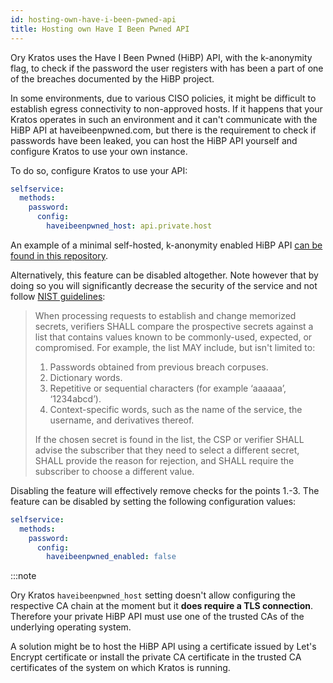 ```yaml
---
id: hosting-own-have-i-been-pwned-api
title: Hosting own Have I Been Pwned API
---
```


Ory Kratos uses the Have I Been Pwned (HiBP) API, with the k-anonymity flag, to check if the password the user registers with has
been a part of one of the breaches documented by the HiBP project.

In some environments, due to various CISO policies, it might be difficult to establish egress connectivity to non-approved hosts.
If it happens that your Kratos operates in such an environment and it can't communicate with the HiBP API at haveibeenpwned.com,
but there is the requirement to check if passwords have been leaked, you can host the HiBP API yourself and configure Kratos to
use your own instance.

To do so, configure Kratos to use your API:

```yaml title="path/to/kratos/config.yml
selfservice:
  methods:
    password:
      config:
        haveibeenpwned_host: api.private.host
```

An example of a minimal self-hosted, k-anonymity enabled HiBP API
[can be found in this repository](https://github.com/radekg/hibp).

Alternatively, this feature can be disabled altogether. Note however that by doing so you will significantly decrease the security
of the service and not follow [NIST guidelines](https://pages.nist.gov/800-63-3/sp800-63b.html):

> When processing requests to establish and change memorized secrets, verifiers SHALL compare the prospective secrets against a
> list that contains values known to be commonly-used, expected, or compromised. For example, the list MAY include, but isn't
> limited to:
>
> 1. Passwords obtained from previous breach corpuses.
> 2. Dictionary words.
> 3. Repetitive or sequential characters (for example ‘aaaaaa’, ‘1234abcd’).
> 4. Context-specific words, such as the name of the service, the username, and derivatives thereof.
>
> If the chosen secret is found in the list, the CSP or verifier SHALL advise the subscriber that they need to select a different
> secret, SHALL provide the reason for rejection, and SHALL require the subscriber to choose a different value.

Disabling the feature will effectively remove checks for the points 1.-3. The feature can be disabled by setting the following
configuration values:

```yaml title="path/to/kratos/config.yml
selfservice:
  methods:
    password:
      config:
        haveibeenpwned_enabled: false
```

:::note

Ory Kratos `haveibeenpwned_host` setting doesn't allow configuring the respective CA chain at the moment but it **does require a
TLS connection**. Therefore your private HiBP API must use one of the trusted CAs of the underlying operating system.

A solution might be to host the HiBP API using a certificate issued by Let's Encrypt certificate or install the private CA
certificate in the trusted CA certificates of the system on which Kratos is running.
